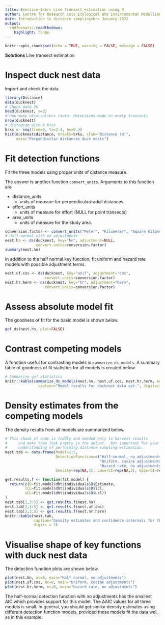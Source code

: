 ---
title: Exercise 2<br> Line transect estimation using R
author: Centre for Research into Ecological and Environmental Modelling <br> **University of St Andrews**
date: Introduction to distance sampling<br> January 2022
output:
  rmdformats::readthedown:
    highlight: tango
---

```{r setup, include=FALSE}
knitr::opts_chunk$set(echo = TRUE, warning = FALSE, message = FALSE)
```

<div class="alert  alert-success">
  <strong>Solutions</strong> Line transect estimation
</div>

# Inspect duck nest data

Import and check the data.

```{r, echo=TRUE, fig.width=4, fig.height=4}
library(Distance)
data(ducknest)
# Check data OK
head(ducknest, n=3)
# How many observations (note: detections made on every transect)
nrow(ducknest)
# Histogram with 8 bins
brks <- seq(from=0, to=2.4, by=0.3)
hist(ducknest$distance, breaks=brks, xlab="Distance (m)",
     main="Perpendicular distances duck nests")
```

# Fit detection functions

Fit the three models using proper units of distance measure.

The answer is another function `convert_units`.  Arguments to this function are

- distance_units	
    - units of measure for perpendicular/radial distances
- effort_units	
    - units of measure for effort (NULL for point transects)
- area_units	
    - units of measure for the study area.

```{r, echo=T, message=FALSE}
conversion.factor <- convert_units("Meter", "Kilometer", "Square Kilometer")
# Half-normal with no adjustments
nest.hn <- ds(ducknest, key="hn", adjustment=NULL,
              convert.units=conversion.factor)
summary(nest.hn)
```

In addition to the half normal key function, fit uniform and hazard rate models with possible adjustment terms.

```{r, message=FALSE}
nest.uf.cos <- ds(ducknest, key="unif", adjustment="cos",
                  convert.units=conversion.factor)
nest.hr.herm <- ds(ducknest, key="hr", adjustment="herm", 
                  convert.units=conversion.factor)
```

#  Assess absolute model fit

The goodness of fit for the basic model is shown below.

```{r, echo=T}
gof_ds(nest.hn, plot=FALSE)
```

# Contrast competing models

A function useful for contrasting models is `summarize_ds_models`.  A summary table of goodness of fit statistics for all models is created below.  

```{r, echo=T}
# Summarise gof statistics
knitr::kable(summarize_ds_models(nest.hn, nest.uf.cos, nest.hr.herm, output="plain"), 
               caption="Model results for ducknest data set.", digits=3)
```


# Density estimates from the competing models

The density results from all models are summarized below. 

```{r, echo=F}
# This chunk of code is fiddly and needed only to harvest results
#     and make them look pretty in the output.  Not important for your
#     understanding of performing distance sampling estimation.
nest.tab <- data.frame(Model=1:3, 
                       DetectionFunction=c("Half-normal, no adjustments",
                                           "Uniform, cosine adjustments",
                                           "Hazard rate, no adjustments "),
                       Density=rep(NA,3), LowerCI=rep(NA,3), UpperCI=rep(NA,3))

get.results.f <- function(fit.model) {   
  return(c(D=fit.model$dht$individuals$D$Estimate,
         lCL=fit.model$dht$individuals$D$lcl,
         uCL=fit.model$dht$individuals$D$ucl))
}
nest.tab[1,3:5] <- get.results.f(nest.hn)
nest.tab[2,3:5] <- get.results.f(nest.uf.cos)
nest.tab[3,3:5] <- get.results.f(nest.hr.herm)
knitr::kable(nest.tab, 
             caption="Density estimates and confidence intervals for three fitted models.", 
             digits = 2)
```

# Visualise shape of key functions with duck nest data

The detection function plots are shown below. 

```{r, echo=T, out.width="33%", fig.show="hold", fig.width=6, fig.height=6}
plot(nest.hn, nc=8, main="Half normal, no adjustments")
plot(nest.uf.cos, nc=8, main="Uniform, cosine adjustments")
plot(nest.hr.herm, nc=8, main="Hazard rate, no adjustments")
```

The half-normal detection function with no adjustments has the smallest AIC which provides support for this model. The $\Delta$AIC values for all three models is small. In general, you should get similar density estimates using different detection function models, provided those models fit the data well, as in this example.

